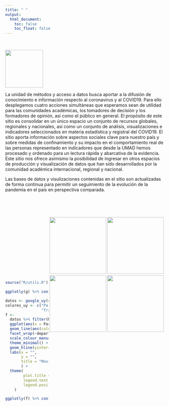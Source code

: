 ```yaml
---
title: " "
output:
  html_document:
    toc: false
    toc_float: false
---
```


<br />

<img src='img/init.png' align="left" height="120"/>        
   
<br />
    <br />
        <br />
            <br />
                <br />
                    <br />
                        <br />


La unidad de métodos y acceso a datos busca aportar a la difusión de conocimiento e información respecto al coronavirus y al COVID19. Para ello desplegamos cuatro acciones simultáneas que esperamos sean de utilidad para las comunidades académicas, los tomadores de decisión y los formadores de opinión, así como el público en general. El propósito de este sitio es consolidar en un único espacio un conjunto de recursos globales, regionales y nacionales, así como un conjunto de análisis, visualizaciones e indicadores seleccionados en materia estadística y registral del COVID19. El sitio aporta información sobre  aspectos sociales clave para nuestro país y sobre medidas de confinamiento y su impacto en el comportamiento real de las personas representado en indicadores que desde la UMAD hemos procesado y ordenado para un lectura rápida y abarcativa de la evidencia. Este sitio nos ofrece asimismo la posibilidad de ingresar en otros espacios de producción y visualización de datos que han sido desarrollados por la comunidad académica internacional, regional y nacional.

Las bases de datos y visulizaciones contenidas en el sitio son actualizadas de forma continua para permitir un seguimiento de la evolución de la pandemia en el país en perspectiva comparada. 



<br />
    <br />
        <br />

  
[<img src="img/c4.png" style="margin-center:30px;margin-bottom:5px;" align="right" height="180"></a>](https://umad-fcs.github.io/COVID19UY/linkoteca.html)
[<img src="img/c3.png" style="margin-center:30px;margin-bottom:5px;" align="right" height="180"></a>](https://umad-fcs.github.io/COVID19UY/documentos.html)
[<img src="img/c2.png" style="margin-center:30px;margin-bottom:5px;" align="right" height="180"></a>](https://umad-fcs.github.io/COVID19UY/observatorio_social.html)
[<img src="img/c1.png" style="margin-center:30px;margin-bottom:5px;" align="right" height="180"></a>](https://umad-fcs.github.io/COVID19UY/observatorio_covid.html)  



<br />
    <br />
        <br />
            <br />
            <br />
            <br />
            <br />
            <br />
            <br />
            <br />
            <br />


```r
source("R/utils.R")
```

```r
ggplotly(g) %>% config(displayModeBar = FALSE)
```

```r
datos <- google_uy(datos = busca_data("^Global"))
colores_uy <- c("Parques"  = "#5277F8", 
                "Trabajo"  = "#F5615F")
f <- 
  datos %>% filter(Movilidad %in% c('Parques', 'Trabajo')) %>% 
  ggplot(aes(x = Fecha, y = Valor)) + 
  geom_line(aes(color = Movilidad)) +
  facet_wrap(~departamento) +
  scale_colour_manual(values = colores_uy) +
  theme_minimal() +
  geom_hline(yintercept = 0, color = "gray") +
  labs(x = "", 
       y = "", 
       title = "Movilidad en <span style='color:#5277F8'>parques</span> y <span style='color:#F5615F'>lugares de trabajo</span> seg\u00fan Google (Uruguay y los 19 departamentos)"
       ) +
  theme(
        plot.title = element_markdown(lineheight = 1.1),
        legend.text = element_markdown(size = 11),
        legend.position = "none"
    )

ggplotly(f) %>% config(displayModeBar = FALSE)

```



